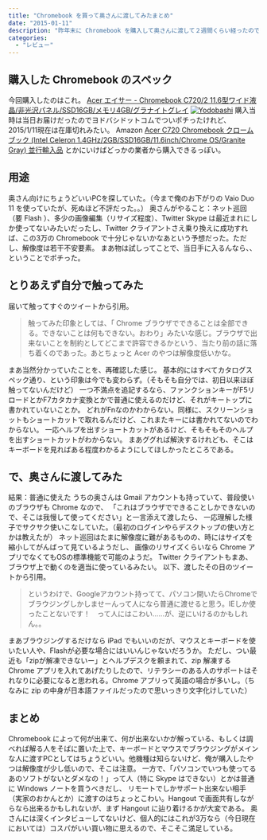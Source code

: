 ```yaml
---
title: "Chromebook を買って奥さんに渡してみたまとめ"
date: "2015-01-11"
description: "昨年末に Chromebook を購入して奥さんに渡して２週間くらい経ったので、感想をまとめてみた。"
categories:
  - "レビュー"
---
```


## 購入した Chromebook のスペック

今回購入したのはこれ。
[Acer エイサー - Chromebook C720/2 11.6型ワイド液晶/非光沢パネル/SSD16GB/メモリ4GB/グラナイトグレイ](https://www.yodobashi.com/ec/product/100000001002581035/index.html) <a href="/static/images/100000001002581035_10204.webp" rel="noopener noreferrer">![Yodobashi](/static/images/100000001002581035_10204.webp)</a> 購入当時は当日お届けだったのでヨドバシドットコムでついポチったけれど、2015/1/11現在は在庫切れみたい。
Amazon [Acer C720 Chromebook クロームブック (Intel Celeron 1.4GHz/2GB/SSD16GB/11.6inch/Chrome OS/Granite Gray) 並行輸入品](https://www.amazon.co.jp/gp/product/B00FNPD1VW/ref=as_li_ss_tl?ie=UTF8&camp=247&creative=7399&creativeASIN=B00FNPD1VW&linkCode=as2&tag=gunjobiyori-22) とかにいけばどっかの業者から購入できるっぽい。

## 用途

奥さん向けにちょうどいいPCを探していた。（今まで俺のお下がりの Vaio Duo 11 を使っていたが、死ぬほど不評だった。。） 奥さんがやること：ネット巡回（要 Flash ）、多少の画像編集（リサイズ程度）、Twitter Skype は最近まれにしか使ってないみたいだったし、Twitter クライアントさえ乗り換えに成功すれば、この3万の Chromebook で十分じゃないかなあという予想だった。ただし、解像度は若干不安要素。
まあ物は試しってことで、当日手に入るんなら、、ということでポチった。

## とりあえず自分で触ってみた

届いて触ってすぐのツイートから引用。

> 触ってみた印象としては、「 Chrome ブラウザでできることは全部できる。できないことは何もできない。おわり」みたいな感じ。ブラウザで出来ないことを制約としてどこまで許容できるかという、当たり前の話に落ち着くのであった。あとちょっと Acer のやつは解像度低いかな。

まあ当然分かっていたことを、再確認した感じ。
基本的にはすべてカタログスペック通り、という印象は今でも変わらず。（そもそも自分では、初日以来ほぼ触ってないんだけど） 一つ不満点を追記するなら、ファンクションキーがF5リロードとかF7カタカナ変換とかで普通に使えるのだけど、それがキートップに書かれていないことか。
どれがFnなのかわからない。同様に、スクリーンショットもショートカットで取れるんだけど、これまたキーには書かれてないのでわからない。
一応ヘルプを出すショートカットがあるけど、そもそもそのヘルプを出すショートカットがわからない。
まあググれば解決するけれども、そこはキーボードを見ればある程度わかるようにしてほしかったところである。

## で、奥さんに渡してみた

結果：普通に使えた うちの奥さんは Gmail アカウントも持っていて、普段使いのブラウザも Chrome なので、 「これはブラウザでできることしかできないので、そこは我慢して使ってください」と一言添えて渡したら、 一応理解した様子でサクサク使いこなしていた。（最初のログインやらデスクトップの使い方とかは教えたが） ネット巡回はたまに解像度に難があるものの、時にはサイズを縮小してがんばって見ているようだし、 画像のリサイズくらいなら Chrome アプリでなくてもOSの標準機能で可能のようだ。
Twitter クライアントもまあ、ブラウザ上で動くのを適当に使っているみたい。
以下、渡したその日のツイートから引用。

> というわけで、Googleアカウント持ってて、パソコン開いたらChromeでブラウジングしかしませーんって人になら普通に渡せると思う。IEしか使ったことないです！　って人にはこわい……が、逆にいけるのかもしれん。。

まあブラウジングするだけなら iPad でもいいのだが、マウスとキーボードを使いたい人や、Flashが必要な場合にはいいんじゃないだろうか。
ただし、つい最近も「zipが解凍できないー」とヘルプデスクを頼まれて、zip 解凍する Chrome アプリを入れてあげたりしたので、リテラシーのある人のサポートはそれなりに必要になると思われる。Chrome アプリって英語の場合が多いし。（ちなみに zip の中身が日本語ファイルだったので思いっきり文字化けしていた）

## まとめ

Chromebook によって何が出来て、何が出来ないかが解っている、もしくは調べれば解る人をそばに置いた上で、キーボードとマウスでブラウジングがメインな人に渡すPCとしてはちょうどいい。他機種は知らないけど、俺が購入したやつは解像度が少し低いので、そこは注意。
一方で、「パソコンでいつも使ってるあのソフトがないとダメなの！」って人（特に Skype はできない）とかは普通に Windows ノートを買うべきだし、 リモートでしかサポート出来ない相手（実家のおかんとか）に渡すのはちょっとこわい。Hangout で画面共有しながらなら出来るかもしれないが、まず Hangout に辿り着けるかが大変である。
奥さんには深くインタビューしてないけど、個人的にはこれが3万なら（今日現在においては）コスパがいい買い物に思えるので、そこそこ満足している。
